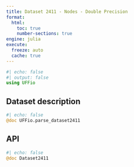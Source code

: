 ```yaml
---
title: Dataset 2411 - Nodes - Double Precision
format:
  html:
    toc: true
    number-sections: true
engine: julia
execute:
  freeze: auto
  cache: true
---
```


```julia
#| echo: false
#| output: false
using UFFio
```

## Dataset description

```julia
#| echo: false
@doc UFFio.parse_dataset2411
```

## API

::: {.api}
```julia
#| echo: false
@doc Dataset2411
```
:::
